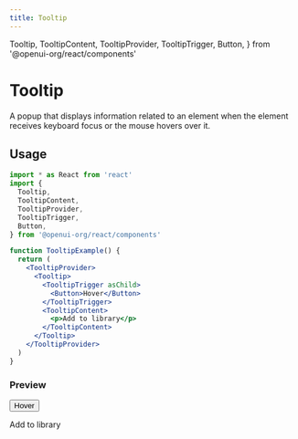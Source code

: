 ```yaml
---
title: Tooltip
---
```


  Tooltip,
  TooltipContent,
  TooltipProvider,
  TooltipTrigger,
  Button,
} from '@openui-org/react/components'

# Tooltip

A popup that displays information related to an element when the element receives keyboard focus or the mouse hovers over it.

## Usage

```jsx
import * as React from 'react'
import {
  Tooltip,
  TooltipContent,
  TooltipProvider,
  TooltipTrigger,
  Button,
} from '@openui-org/react/components'

function TooltipExample() {
  return (
    <TooltipProvider>
      <Tooltip>
        <TooltipTrigger asChild>
          <Button>Hover</Button>
        </TooltipTrigger>
        <TooltipContent>
          <p>Add to library</p>
        </TooltipContent>
      </Tooltip>
    </TooltipProvider>
  )
}
```

### Preview

<Preview>
  <TooltipProvider>
    <Tooltip>
      <TooltipTrigger asChild>
        <Button>Hover</Button>
      </TooltipTrigger>
      <TooltipContent>
        <p>Add to library</p>
      </TooltipContent>
    </Tooltip>
  </TooltipProvider>
</Preview>
